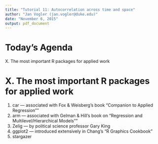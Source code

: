 ```yaml
---
title: "Tutorial 11: Autocorrelation across time and space"
author: "Jan Vogler (jan.vogler@duke.edu)"
date: "November 6, 2015"
output: pdf_document
---
```


# Today's Agenda

X. The most important R packages for applied work



# X. The most important R packages for applied work

1. car --- associated with Fox & Weisberg's book "Companion to Applied Regression""
2. arm --- associated with Gelman & Hill's book on "Regression and Multilevel/Hierarchical Models""
3. Zelig --- by political science professor Gary King
4. ggplot2 --- introduced extensively in Chang's "R Graphics Cookbook"
5. stargazer